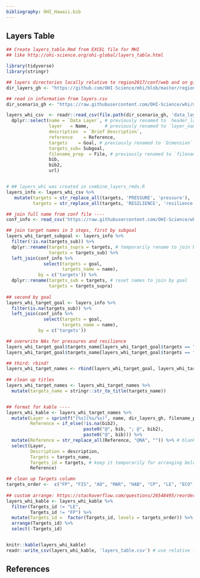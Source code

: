 ```yaml
---
bibliography: OHI_Hawaii.bib
---
```


## Layers Table

```r
## Create layers_table.Rmd from EXCEL file for MHI
## like http://ohi-science.org/ohi-global/layers_table.html

library(tidyverse)
library(stringr)

## layers directories locally relative to region2017/conf/web and on github
dir_layers_gh <- "https://github.com/OHI-Science/mhi/blob/master/region2017/layers"

## read in information from layers.csv
dir_scenario_gh <- "https://raw.githubusercontent.com/OHI-Science/whi/master/region2017/"

layers_whi_csv  <- readr::read_csv(file.path(dir_scenario_gh, 'data_layers_table_wh.csv')) %>%
  dplyr::select(name = `Data Layer`, # previously renamed to `header_layer`
                layer   = Name,      # previously renamed to `layer_name`
                description  = `Brief Description`,
                reference    = Reference,
                targets    = Goal, # previously renamed to `Dimension`
                targets_sub= Subgoal,
                filename_prep  = File, # previously renamed to `filename`
                bib,
                bib2,
                url)


# ## layers_whi was created in combine_layers_rmds.R
layers_info <- layers_whi_csv %>%
   mutate(targets = str_replace_all(targets, 'PRESSURE', 'pressure'),
          targets = str_replace_all(targets, 'RESILIENCE', 'resilience'))

## join full name from conf file ----
conf_info <- read_csv('https://raw.githubusercontent.com/OHI-Science/whi/master/region2017/conf/goals.csv')

## join target names in 3 steps, first by subgoal
layers_whi_target_subgoal <- layers_info %>%
  filter(!is.na(targets_sub)) %>%
  dplyr::rename(targets_supra = targets, # temporarily rename to join by subgoal
                targets = targets_sub) %>%
  left_join(conf_info %>%
              select(targets = goal, 
                     targets_name = name), 
            by = c('targets')) %>%
  dplyr::rename(targets_sub = targets, # reset names to join by goal
                targets = targets_supra)
  
## second by goal
layers_whi_target_goal <- layers_info %>%
  filter(is.na(targets_sub)) %>%
  left_join(conf_info %>%
              select(targets = goal, 
                     targets_name = name), 
            by = c('targets'))

## overwrite NAs for pressures and resilience
layers_whi_target_goal$targets_name[layers_whi_target_goal$targets == "pressure" ] <- "pressure" 
layers_whi_target_goal$targets_name[layers_whi_target_goal$targets == "resilience" ] <- "resilience" 

## third: rbind!
layers_whi_target_names <- rbind(layers_whi_target_goal, layers_whi_target_subgoal)
  
## clean up titles
layers_whi_target_names <- layers_whi_target_names %>%
  mutate(targets_name = stringr::str_to_title(targets_name)) 


## format for kable ----
layers_whi_kable <- layers_whi_target_names %>%
  mutate(Layer = sprintf("[%s](%s/%s)", name, dir_layers_gh, filename_prep),
         Reference = if_else(!is.na(bib2), 
                             paste0("@", bib, "; @", bib2),
                             paste0("@", bib))) %>%
  mutate(Reference = str_replace_all(Reference, "@NA", "")) %>% # blanks if @NAs
  select(Layer, 
         Description = description, 
         Targets = targets_name,
         Targets_id = targets, # keep it temporarily for arranging below
         Reference)

## clean up Targets column 
targets_order <-  c("FP", "FIS", "AO", "MAR", "HAB", "CP", "LE", "ECO", "LIV", "LSP", "SPP", "TR", "pressure", "resilience")
 
## custom arrange: https://stackoverflow.com/questions/26548495/reorder-rows-using-custom-order
layers_whi_kable <- layers_whi_kable %>%
  filter(Targets_id != "LE",
         Targets_id != "FP") %>%
  mutate(Targets_id =  factor(Targets_id, levels = targets_order)) %>%
  arrange(Targets_id) %>%
  select(-Targets_id)


knitr::kable(layers_whi_kable)
readr::write_csv(layers_whi_kable, 'layers_table.csv') # use relative filepath to this RMarkdown doc

```

## References
